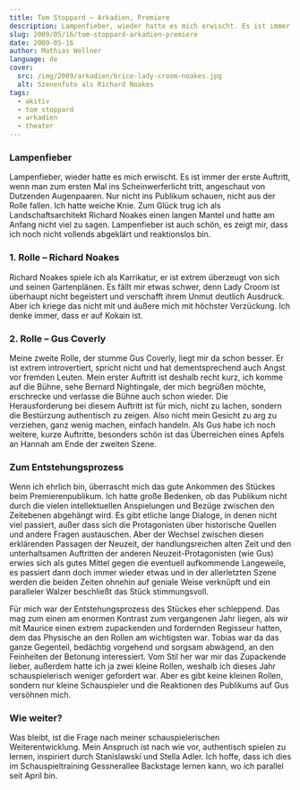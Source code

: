 ```yaml
---
title: Tom Stoppard – Arkadien, Premiere
description: Lampenfieber, wieder hatte es mich erwischt. Es ist immer der erste Auftritt, wenn man zum ersten Mal ins Scheinwerferlicht tritt, angeschaut von Dutzenden Augenpaaren. Nur nicht ins Publikum schauen, nicht aus der Rolle fallen.
slug: 2009/05/16/tom-stoppard-arkadien-premiere
date: 2009-05-16
author: Mathias Wellner
language: de
cover:
  src: /img/2009/arkadien/brice-lady-croom-noakes.jpg
  alt: Szenenfoto als Richard Noakes
tags:
  - akitiv
  - tom stoppard
  - arkadien
  - theater
---
```



### Lampenfieber

Lampenfieber, wieder hatte es mich erwischt. Es ist immer der erste Auftritt, wenn man zum ersten Mal ins Scheinwerferlicht tritt, angeschaut von Dutzenden Augenpaaren. Nur nicht ins Publikum schauen, nicht aus der Rolle fallen. Ich hatte weiche Knie. Zum Glück trug ich als Landschaftsarchitekt Richard Noakes einen langen Mantel und hatte am Anfang nicht viel zu sagen. Lampenfieber ist auch schön, es zeigt mir, dass ich noch nicht vollends abgeklärt und reaktionslos bin.

### 1. Rolle – Richard Noakes

<ResponsiveImage
  src="/img/2009/arkadien/noakes.jpg"
  alt="Szenenfoto als Richard Noakes"
  aspectRatio="4:3"
/>

Richard Noakes spiele ich als Karrikatur, er ist extrem überzeugt von sich und seinen Gartenplänen. Es fällt mir etwas schwer, denn Lady Croom ist überhaupt nicht begeistert und verschafft ihrem Unmut deutlich Ausdruck. Aber ich kriege das nicht mit und äußere mich mit höchster Verzückung. Ich denke immer, dass er auf Kokain ist.

### 2. Rolle – Gus Coverly

Meine zweite Rolle, der stumme Gus Coverly, liegt mir da schon besser. Er ist extrem introvertiert, spricht nicht und hat dementsprechend auch Angst vor fremden Leuten. Mein erster Auftritt ist deshalb recht kurz, ich komme auf die Bühne, sehe Bernard Nightingale, der mich begrüßen möchte, erschrecke und verlasse die Bühne auch schon wieder. Die Herausforderung bei diesem Auftritt ist für mich, nicht zu lachen, sondern die Bestürzung authentisch zu zeigen. Also nicht mein Gesicht zu arg zu verziehen, ganz wenig machen, einfach handeln. Als Gus habe ich noch weitere, kurze Auftritte, besonders schön ist das Überreichen eines Apfels an Hannah am Ende der zweiten Szene.

### Zum Entstehungsprozess

Wenn ich ehrlich bin, überrascht mich das gute Ankommen des Stückes beim Premierenpublikum. Ich hatte große Bedenken, ob das Publikum nicht durch die vielen intellektuellen Anspielungen und Bezüge zwischen den Zeitebenen abgehängt wird. Es gibt etliche lange Dialoge, in denen nicht viel passiert, außer dass sich die Protagonisten über historische Quellen und andere Fragen austauschen. Aber der Wechsel zwischen diesen erklärenden Passagen der Neuzeit, der handlungsreichen alten Zeit und den unterhaltsamen Auftritten der anderen Neuzeit-Protagonisten (wie Gus) erwies sich als gutes Mittel gegen die eventuell aufkommende Langeweile, es passiert dann doch immer wieder etwas und in der allerletzten Szene werden die beiden Zeiten ohnehin auf geniale Weise verknüpft und ein paralleler Walzer beschließt das Stück stimmungsvoll.

Für mich war der Entstehungsprozess des Stückes eher schleppend. Das mag zum einen am enormen Kontrast zum vergangenen Jahr liegen, als wir mit Maurice einen extrem zupackenden und fordernden Regisseur hatten, dem das Physische an den Rollen am wichtigsten war. Tobias war da das ganze Gegenteil, bedächtig vorgehend und sorgsam abwägend, an den Feinheiten der Betonung interessiert. Vom Stil her war mir das Zupackende lieber, außerdem hatte ich ja zwei kleine Rollen, weshalb ich dieses Jahr schauspielerisch weniger gefordert war. Aber es gibt keine kleinen Rollen, sondern nur kleine Schauspieler und die Reaktionen des Publikums auf Gus versöhnen mich.

### Wie weiter?

Was bleibt, ist die Frage nach meiner schauspielerischen Weiterentwicklung. Mein Anspruch ist nach wie vor, authentisch spielen zu lernen, inspiriert durch Stanislawski und Stella Adler. Ich hoffe, dass ich dies im Schauspieltraining Gessnerallee Backstage lernen kann, wo ich parallel seit April bin.

